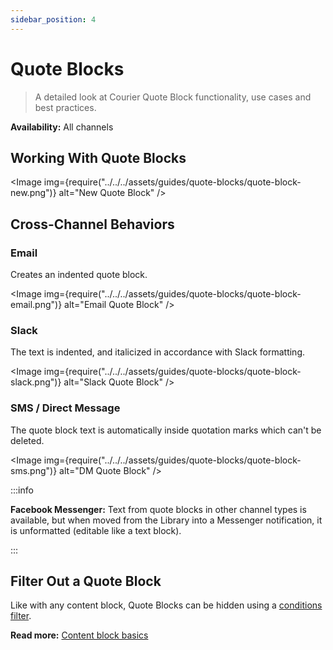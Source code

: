 ```yaml
---
sidebar_position: 4
---
```



# Quote Blocks

> A detailed look at Courier Quote Block functionality, use cases and best practices.

**Availability:** All channels

## Working With Quote Blocks

<Image
  img={require("../../../assets/guides/quote-blocks/quote-block-new.png")}
  alt="New Quote Block"
/>

## Cross-Channel Behaviors

### Email

Creates an indented quote block.

<Image
  img={require("../../../assets/guides/quote-blocks/quote-block-email.png")}
  alt="Email Quote Block"
/>

### Slack

The text is indented, and italicized in accordance with Slack formatting. 

<Image
  img={require("../../../assets/guides/quote-blocks/quote-block-slack.png")}
  alt="Slack Quote Block"
/>

### SMS / Direct Message

The quote block text is automatically inside quotation marks which can't be deleted.

<Image
  img={require("../../../assets/guides/quote-blocks/quote-block-sms.png")}
  alt="DM Quote Block"
/>

:::info

**Facebook Messenger:** Text from quote blocks in other channel types is available, but when moved from the Library into a Messenger notification, it is unformatted (editable like a text block).

:::

## Filter Out a Quote Block 

Like with any content block, Quote Blocks can be hidden using a [conditions filter](../notification-settings/send-conditions.mdx#/for-content-blocks).

**Read more:** [Content block basics](content-block-basics.mdx)